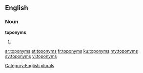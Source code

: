 ==English==

===Noun===
'''toponyms'''

# {{plural of|[[toponym]]}}

[[Category:English plurals]]

[[ar:toponyms]]
[[et:toponyms]]
[[fr:toponyms]]
[[ku:toponyms]]
[[my:toponyms]]
[[sv:toponyms]]
[[vi:toponyms]]